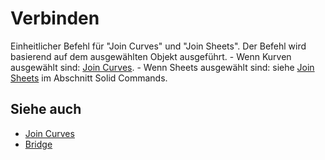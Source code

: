 
# Verbinden

<Reference shortcut="J" command="Join" button="" />

Einheitlicher Befehl für "Join Curves" und "Join Sheets". Der Befehl wird basierend auf dem ausgewählten Objekt ausgeführt.
    - Wenn Kurven ausgewählt sind: [Join Curves](./join-curves).
    - Wenn Sheets ausgewählt sind: siehe [Join Sheets](../solid/join-sheets) im Abschnitt Solid Commands.

## Siehe auch
- [Join Curves](./join-curves)
- [Bridge](./bridge)